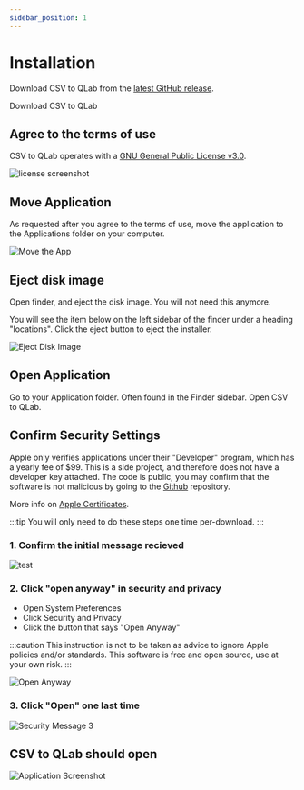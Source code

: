 ```yaml
---
sidebar_position: 1
---
```



# Installation

Download CSV to QLab from the [latest GitHub release](https://github.com/fross123/csv_to_qlab/releases/).

<div className={styles.buttons}>
    <Link
    className="button button--primary button--lg"
    to="https://github.com/fross123/csv_to_qlab/releases/latest/download/CSV-To-QLab.dmg">
    Download CSV to QLab
    </Link>
</div>


## Agree to the terms of use
CSV to QLab operates with a [GNU General Public License v3.0](https://github.com/fross123/csv_to_qlab/COPYING).

![license screenshot](/img/tutorial/license-screenshot.png)


## Move Application

As requested after you agree to the terms of use, move the application to the Applications folder on your computer.

![Move the App](/img/tutorial/move-app-screenshot.png)

## Eject disk image

Open finder, and eject the disk image. You will not need this anymore.

You will see the item below on the left sidebar of the finder under a heading "locations". Click the eject button to eject the installer.

![Eject Disk Image](/img/tutorial/eject-screenshot.png)


## Open Application

Go to your Application folder. Often found in the Finder sidebar. Open CSV to QLab.


## Confirm Security Settings

Apple only verifies applications under their "Developer" program, which has a yearly fee of $99. This is a side project, and therefore does not have a developer key attached. The code is public, you may confirm that the software is not malicious by going to the [Github](https://www.github.com/fross123/csv_to_qlab/) repository.

More info on [Apple Certificates](https://developer.apple.com/support/certificates/).

:::tip
You will only need to do these steps one time per-download.
:::

### 1. Confirm the initial message recieved

![test](/img/tutorial/security-message-1.png)

### 2. Click "open anyway" in security and privacy
- Open System Preferences
- Click Security and Privacy
- Click the button that says "Open Anyway"

:::caution
This instruction is not to be taken as advice to ignore Apple policies and/or standards. This software is free and open source, use at your own risk.
:::

![Open Anyway](/img/tutorial/open-anyway-screenshot.png)

### 3. Click "Open" one last time

![Security Message 3](/img/tutorial/security-message-3.png)


## CSV to QLab should open

![Application Screenshot](/img/tutorial/app-screenshot.png)